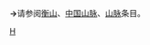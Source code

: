 {{Catnav|頁面分類|地理|地形|山脉|中国山脉}}
{{Catnav|頁面分類|地理|各國地理|中国地理|中国山脉}}
{{Catnav|頁面分類|各種主題的頁面分類|依中国各省来作的分类|中国各省地理|湖南地理}}

'''→'''请参阅[[衡山|衡山]]、[[中国山脉|中国山脉]]、[[山脉|山脉]]条目。

[[Category:湖南山脉|H]]